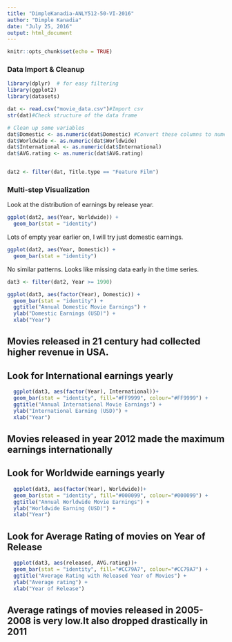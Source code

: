 ```yaml
---
title: "DimpleKanadia-ANLY512-50-VI-2016"
author: "Dimple Kanadia"
date: "July 25, 2016"
output: html_document
---
```


```r
knitr::opts_chunk$set(echo = TRUE)
```

### Data Import & Cleanup
```r
library(dplyr)  # for easy filtering
library(ggplot2)
library(datasets)

dat <- read.csv("movie_data.csv")#Import csv
str(dat)#Check structure of the data frame

# Clean up some variables
dat$Domestic <- as.numeric(dat$Domestic) #Convert these columns to numeric
dat$Worldwide <- as.numeric(dat$Worldwide)
dat$International <- as.numeric(dat$International)
dat$AVG.rating <- as.numeric(dat$AVG.rating)


dat2 <- filter(dat, Title.type == "Feature Film")
```


### Multi-step Visualization

Look at the distribution of earnings by release year.
```r
ggplot(dat2, aes(Year, Worldwide)) +
  geom_bar(stat = "identity")
```

Lots of empty year earlier on, I will try just domestic earnings.
```r
ggplot(dat2, aes(Year, Domestic)) +
  geom_bar(stat = "identity")
```

No similar patterns.  Looks like missing data early in the time series.

```r
dat3 <- filter(dat2, Year >= 1990)

ggplot(dat3, aes(factor(Year), Domestic)) +
  geom_bar(stat = "identity") +
  ggtitle("Annual Domestic Movie Earnings") +
  ylab("Domestic Earnings (USD)") +
  xlab("Year")
```
## Movies released in 21 century had collected higher revenue in USA.

## Look for International earnings yearly
```r
  
  ggplot(dat3, aes(factor(Year), International))+ 
  geom_bar(stat = "identity", fill="#FF9999", colour="#FF9999") +
  ggtitle("Annual International Movie Earnings") +
  ylab("International Earning (USD)") +
  xlab("Year")
```
## Movies released in year 2012 made the maximum earnings internationally


## Look for Worldwide earnings yearly
```r
  
  ggplot(dat3, aes(factor(Year), Worldwide))+ 
  geom_bar(stat = "identity", fill="#000099", colour="#000099") +
  ggtitle("Annual Worldwide Movie Earnings") +
  ylab("Worldwide Earning (USD)") +
  xlab("Year")
```

## Look for Average Rating of movies on Year of Release
```r
  ggplot(dat3, aes(released, AVG.rating))+ 
  geom_bar(stat = "identity", fill="#CC79A7", colour="#CC79A7") +
  ggtitle("Average Rating with Released Year of Movies") +
  ylab("Average rating") +
  xlab("Year of Release")
```
## Average ratings of movies released in 2005-2008 is very low.It also dropped drastically in 2011



